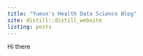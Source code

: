 ```yaml
---
title: "Yueun's Health Data Science Blog"
site: distill::distill_website
listing: posts
---
```


Hi there